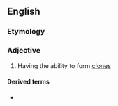 ==English==

===Etymology===
{{af|en|clone|-o-|-genic}}

===Adjective===
{{en-adj}}

# Having the ability to form [[clone]]s

====Derived terms====
* {{l|en|clonogenicity}}